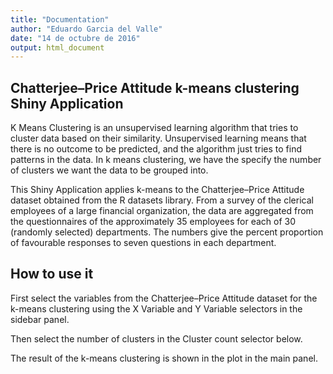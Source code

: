 ```yaml
---
title: "Documentation"
author: "Eduardo Garcia del Valle"
date: "14 de octubre de 2016"
output: html_document
---
```


## Chatterjee–Price Attitude k-means clustering Shiny Application

K Means Clustering is an unsupervised learning algorithm that tries to cluster 
data based on their similarity. Unsupervised learning means that there is no 
outcome to be predicted, and the algorithm just tries to find patterns in the 
data. In k means clustering, we have the specify the number of clusters we want 
the data to be grouped into.

This Shiny Application applies k-means to the Chatterjee–Price Attitude dataset
obtained from the R datasets library. From a survey of the clerical employees of
a large financial organization, the data are aggregated from the questionnaires 
of the approximately 35 employees for each of 30 (randomly selected) 
departments. The numbers give the percent proportion of favourable responses to 
seven questions in each department.


## How to use it

First select the variables from the Chatterjee–Price Attitude dataset for the 
k-means clustering using the X Variable and Y Variable selectors in the 
sidebar panel.

Then select the number of clusters in the Cluster count selector below.

The result of the k-means clustering is shown in the plot in the main panel.

